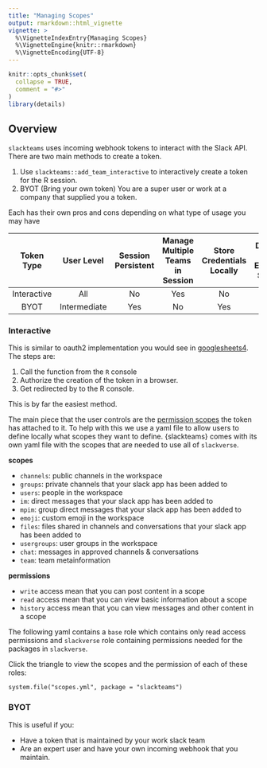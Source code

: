 ```yaml
---
title: "Managing Scopes"
output: rmarkdown::html_vignette
vignette: >
  %\VignetteIndexEntry{Managing Scopes}
  %\VignetteEngine{knitr::rmarkdown}
  %\VignetteEncoding{UTF-8}
---
```


```r
knitr::opts_chunk$set(
  collapse = TRUE,
  comment = "#>"
)
library(details)
```

## Overview

`slackteams` uses incoming webhook tokens to interact with the Slack API. There are two main methods to create a token.

1. Use `slackteams::add_team_interactive` to interactively create a token for the R session.
3. BYOT (Bring your own token) You are a super user or work at a company that supplied you a token. 

Each has their own pros and cons depending on what type of usage you may have

Token Type|User Level|Session Persistent|Manage Multiple Teams in Session|Store Credentials Locally|Depend on External Server
:--:|:--:|:--:|:--:|:--:|:--:
Interactive | All | No|Yes | No | No
BYOT  | Intermediate | Yes|No | Yes | No 

### Interactive

This is similar to oauth2 implementation you would see in [googlesheets4](https://github.com/tidyverse/googlesheets4). The steps are:

1. Call the function from the `R` console
2. Authorize the creation of the token in a browser.
3. Get redirected by to the R console.

This is by far the easiest method.

The main piece that the user controls are the [permission scopes](https://api.slack.com/scopes) the token has attached to it. To help with this we use a yaml file to allow users to define locally what scopes they want to define. {slackteams} comes with its own yaml file with the scopes that are needed to use all of `slackverse`.

**scopes**

  - `channels`:  public channels in the workspace
  - `groups`: private channels that your slack app has been added to
  - `users`: 	people in the workspace
  - `im`: direct messages that your slack app has been added to
  - `mpim`: group direct messages that your slack app has been added to
  - `emoji`: custom emoji in the workspace
  - `files`: files shared in channels and conversations that your slack app has been added to
  - `usergroups`: user groups in the workspace
  - `chat`: messages in approved channels & conversations
  - `team`: team metainformation

**permissions**

  - `write` access mean that you can post content in a scope
  - `read` access mean that you can view basic information about a scope
  - `history` access mean that you can view messages and other content in a scope

The following yaml contains a `base` role which contains only read access permissions and `slackverse` role containing permissions needed for the packages in `slackverse`. 

Click the triangle to view the scopes and the permission of each of these roles:

```details
system.file("scopes.yml", package = "slackteams")
```

### BYOT

This is useful if you:

  - Have a token that is maintained by your work slack team
  - Are an expert user and have your own incoming webhook that you maintain.
